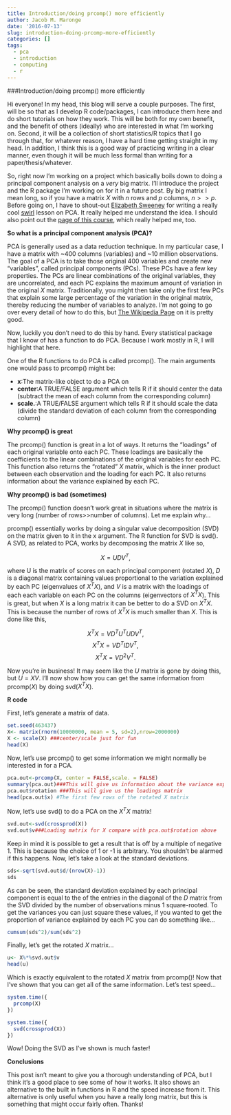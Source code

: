 ```yaml
---
title: Introduction/doing prcomp() more efficiently
author: Jacob M. Maronge
date: '2016-07-13'
slug: introduction-doing-prcomp-more-efficiently
categories: []
tags:
  - pca
  - introduction
  - computing
  - r
---
```


###Introduction/doing prcomp() more efficiently

Hi everyone! In my head, this blog will serve a couple purposes. The first, will be so that as I develop R code/packages, I can introduce them here and do short tutorials on how they work. This will be both for my own benefit, and the benefit of others (ideally) who are interested in what I'm working on. Second, it will be a collection of short statistics/R topics that I go through that, for whatever reason, I have a hard time getting straight in my head. In addition, I think this is a good way of practicing writing in a clear manner, even though it will be much less formal than writing for a paper/thesis/whatever.

So, right now I'm working on a project which basically boils down to doing a principal component analysis on a *very* big matrix. I'll introduce the project and the R package I'm working on for it in a future post. By big matrix I mean long, so if you have a matrix $X$ with $n$ rows and $p$ columns, $n>>p$. Before going on, I have to shout-out [Elizabeth Sweeney](https://elizabethmargaretsweeney.wordpress.com) for writing a really cool [swirl](http://swirlstats.com) lesson on PCA. It really helped me understand the idea. I should also point out the [page of this course](http://genomicsclass.github.io/book/pages/pca_svd.html), which really helped me, too.

**So what is a principal component analysis (PCA)?**

PCA is generally used as a data reduction technique. In my particular case, I have a matrix with ~400 columns (variables) and ~10 million observations. The goal of a PCA is to take those original 400 variables and create new "variables", called principal components (PCs). These PCs have a few key properties. The PCs are linear combinations of the original variables, they are uncorrelated, and each PC explains the maximum amount of variation in the original $X$ matrix. Traditionally, you might then take only the first few PCs that explain some large percentage of the variation in the original matrix, thereby reducing the number of variables to analyze.  I'm not going to go over every detail of how to do this, but [The Wikipedia Page](https://en.wikipedia.org/wiki/Principal_component_analysis) on it is pretty good.

Now, luckily you don't need to do this by hand. Every statistical package that I know of has a function to do PCA. Because I work mostly in R, I will highlight that here.

One of the R functions to do PCA is called prcomp(). The main arguments one would pass to prcomp() might be:   

- **x**:The matrix-like object to do a PCA on      
- **center**:A TRUE/FALSE argument which tells R if it should center the data (subtract the mean of each column from the corresponding column)   
- **scale.**:A TRUE/FALSE argument which tells R if it should scale the data (divide the standard deviation of each column from the corresponding column)   

**Why prcomp() is great**

The prcomp() function is great in a lot of ways. It returns the "loadings" of each original variable onto each PC. These loadings are basically the coefficients to the linear combinations of the original variables for each PC. This function also returns the "rotated" $X$ matrix, which is the inner product between each observation and the loading for each PC. It also returns information about the variance explained by each PC.

**Why prcomp() is bad (sometimes)**

The prcomp() function doesn't work great in situations where the matrix is very long (number of rows>>number of columns). Let me explain why...

prcomp() essentially works by doing a singular value decomposition (SVD) on the matrix given to it in the x argument. The R function for SVD is svd(). A SVD, as related to PCA, works by decomposing the matrix $X$ like so,

$$X= UDV^T,$$

where U is the matrix of scores on each principal component (rotated $X$), $D$ is a diagonal matrix containing values proportional to the variation explained by each PC (eigenvalues of $X^TX$), and $V$ is a matrix with the loadings of each each variable on each PC on the columns (eigenvectors of $X^TX$). This is great, but when $X$ is a long matrix it can be better to do a SVD on $X^TX$. This is because the number of rows of $X^TX$ is much smaller than $X$. This is done like this,

$$X^TX = VD^TU^TUDV^T,$$
$$X^TX = VD^TIDV^T,$$
$$X^TX = VD^2V^T.$$

Now you're in business! It may seem like the $U$ matrix is gone by doing this, but $U=XV$. I'll now show how you can get the same information from prcomp($X$) by doing svd($X^TX$).

**R code**

First, let's generate a matrix of data.

```r
set.seed(463437)
X<- matrix(rnorm(10000000, mean = 5, sd=2),nrow=2000000)
X <- scale(X) ###center/scale just for fun
head(X)
```

Now, let's use prcomp() to get some information we might normally be interested in for a PCA.

```r
pca.out<-prcomp(X, center = FALSE,scale. = FALSE)
summary(pca.out)###This will give us information about the variance explained by each PC
pca.out$rotation ###This will give us the loadings matrix
head(pca.out$x) #The first few rows of the rotated X matrix
```

Now, let's use svd() to do a PCA on the $X^TX$ matrix!

```r
svd.out<-svd(crossprod(X))
svd.out$v###Loading matrix for X compare with pca.out$rotation above
```

Keep in mind it is possible to get a result that is off by a multiple of negative 1. This is because the choice of 1 or -1 is arbitrary. You shouldn't be alarmed if this happens. Now, let's take a look at the standard deviations.

```r
sds<-sqrt(svd.out$d/(nrow(X)-1))
sds
```

As can be seen, the standard deviation explained by each principal component is equal to the of the entries in the diagonal of the $D$ matrix from the SVD divided by the number of observations minus 1 square-rooted. To get the variances you can just square these values, if you wanted to get the proportion of variance explained by each PC you can do something like...

```r
cumsum(sds^2)/sum(sds^2)
```

Finally, let's get the rotated $X$ matrix...

```r
u<- X%*%svd.out$v
head(u)
```

Which is exactly equivalent to the rotated $X$ matrix from prcomp()! Now that I've shown that you can get all of the same information. Let's test speed...

```r
system.time({
  prcomp(X)
})

system.time({
  svd(crossprod(X))
})
```

Wow! Doing the SVD as I've shown is much faster!

**Conclusions**

This post isn't meant to give you a thorough understanding of PCA, but I think it's a good place to see some of how it works. It also shows an alternative to the built in functions in R and the speed increase from it. This alternative is only useful when you have a really long matrix, but this is something that might occur fairly often. Thanks!

